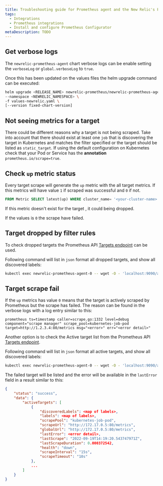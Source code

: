 ```yaml
---
title: Troubleshooting guide for Prometheus agent and the New Relic's Prometheus configurator
tags:
  - Integrations
  - Prometheus integrations
  - Install and configure Prometheus Configurator
metaDescription: TODO
---
```

## Get verbose logs

The `newrelic-prometheus-agent` chart verbose logs can be enable setting the `verboseLog` or `global.verboseLog` to `true`.

Once this has been updated on the values files the helm upgrade command can be executed:
```bash
helm upgrade <RELEASE_NAME> newrelic-prometheus/newrelic-prometheus-agent \
--namespace <NEWRELIC_NAMESPACE> \
-f values-newrelic.yaml \
[--version fixed-chart-version]
```

## Not seeing metrics for a target

There could be different reasons why a target is not being scraped.
Take into account that there should exist at least one `job` that is discovering the target in Kubernetes and matches the filter specified or the target should be listed as `static_target`.
If using the default configuration on Kubernetes check that your Pod or Service has the **annotation** `prometheus.io/scrape=true`.

## Check `up` metric status

Every target scrape will generate the `up` metric with the all target metrics. If this metrics will have value `1` if scraped was successful and `0` if not.

```SQL
FROM Metric SELECT latest(up) WHERE cluster_name= '<your-cluster-name>' AND pod = '<target-pod-name>' TIMESERIES
```

If this metric doesn't exist for the target , it could being dropped.

If the values is `0` the scrape have failed.

## Target dropped by filter rules
To check dropped targets the Prometheus API [Targets endpoint](https://prometheus.io/docs/prometheus/latest/querying/api/#targets) can be used.

Following command will list in `json` format all dropped targets, and show all discovered labels:
```bash
kubectl exec newrelic-prometheus-agent-0 -- wget -O - 'localhost:9090/api/v1/targets?state=dropped' 2>/dev/null
```

## Target scrape fail

If the `up` metrics has value `0` means that the target is actively scraped by Prometheus but the scrape has failed. The reason can be found in the verbose logs with a  log entry similar to this:
```log
prometheus ts=timestamp caller=scrape.go:1332 level=debug component="scrape manager" scrape_pool=kubernetes-job-pod target=http://1.2.3.4:80/metrics msg="<error>" err="<error detail>"
```

Another option is to check the Active target list from the Prometheus API [Targets endpoint](https://prometheus.io/docs/prometheus/latest/querying/api/#targets).

Following command will list in `json` format all active targets, and show all discovered labels:
```bash
kubectl exec newrelic-prometheus-agent-0 -- wget -O - 'localhost:9090/api/v1/targets?state=active' 2>/dev/null
```

The failed target will be listed and the error will be available in the `lastError` field in a result similar to this:
```json
{
    "status": "success",
    "data": {
        "activeTargets": [
            {
                "discoveredLabels": <map of labels>,
                "labels": <map of labels>,
                "scrapePool": "kubernetes-job-pod",
                "scrapeUrl": "http://172.17.0.5:80/metrics",
                "globalUrl": "http://172.17.0.5:80/metrics",
                "lastError": <error detail>,
                "lastScrape": "2022-09-19T14:19:20.543747971Z",
                "lastScrapeDuration": 0.000372542,
                "health": "down",
                "scrapeInterval": "15s",
                "scrapeTimeout": "10s"
            },
            ...
        ]
    }
}
```
